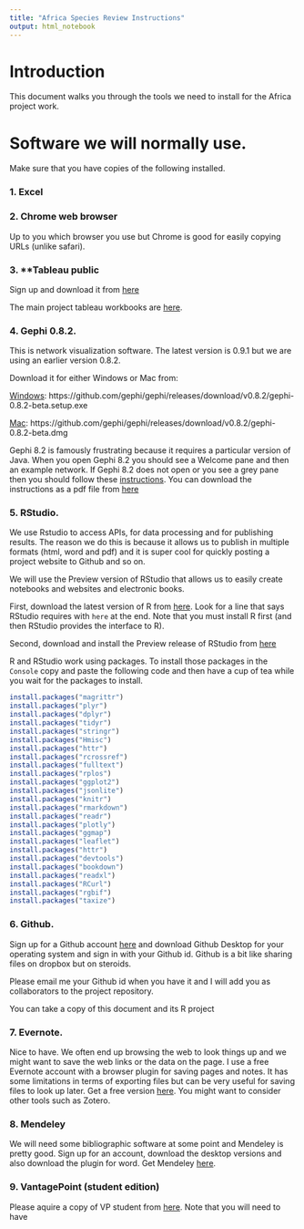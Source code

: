 ```yaml
---
title: "Africa Species Review Instructions"
output: html_notebook
---
```


# Introduction

This document walks you through the tools we need to install for the Africa project work. 

# Software we will normally use. 

Make sure that you have copies of the following installed. 

### 1. Excel

### 2. Chrome web browser 

Up to you which browser you use but Chrome is good for easily copying URLs (unlike safari).

### 3. **Tableau public 

Sign up and download it from [here](https://public.tableau.com/s/)

The main project tableau workbooks are [here](http://public.tableau.com/profile/poldham#!/). 

### 4. Gephi 0.8.2. 

This is network visualization software. The latest version is 0.9.1 but we are using an earlier version 0.8.2.

Download it for either Windows or Mac from: 

[Windows](https://github.com/gephi/gephi/releases/download/v0.8.2/gephi-0.8.2-beta.setup.exe): https://github.com/gephi/gephi/releases/download/v0.8.2/gephi-0.8.2-beta.setup.exe

[Mac](https://github.com/gephi/gephi/releases/download/v0.8.2/gephi-0.8.2-beta.dmg): https://github.com/gephi/gephi/releases/download/v0.8.2/gephi-0.8.2-beta.dmg

Gephi 8.2 is famously frustrating because it requires a particular version of Java. When you open Gephi 8.2 you should see a Welcome pane and then an example network. If Gephi 8.2 does not open or you see a grey pane then you should follow these [instructions](https://github.com/poldham/opensource-patent-analytics/blob/master/6_workshop_presentations/gephi_installation.pdf). You can download the instructions as a pdf file from [here](https://github.com/poldham/opensource-patent-analytics/raw/master/6_workshop_presentations/gephi_installation.pdf)

### 5. RStudio. 

We use Rstudio to access APIs, for data processing and for publishing results. The reason we do this is because it allows us to publish in multiple formats (html, word and pdf) and it is super cool for quickly posting a project website to Github and so on.

We will use the Preview version of RStudio that allows us to easily create notebooks and websites and electronic books. 

First, download the latest version of R from [here](http://cran.rstudio.com/). Look for a line that says RStudio requires with `here` at the end. Note that you must install R first (and then RStudio provides the interface to R). 

Second, download and install the Preview release of RStudio from [here](https://www.rstudio.com/products/rstudio/download/preview/)

R and RStudio work using packages. To install those packages in the `Console` copy and paste the following code and then have a cup of tea while you wait for the packages to install. 

```r
install.packages("magrittr")
install.packages("plyr")
install.packages("dplyr")
install.packages("tidyr")
install.packages("stringr")
install.packages("Hmisc")
install.packages("httr")
install.packages("rcrossref")
install.packages("fulltext")
install.packages("rplos")
install.packages("ggplot2")
install.packages("jsonlite")
install.packages("knitr")
install.packages("rmarkdown")
install.packages("readr")
install.packages("plotly")
install.packages("ggmap")
install.packages("leaflet")
install.packages("httr")
install.packages("devtools")
install.packages("bookdown")
install.packages("readxl")
install.packages("RCurl")
install.packages("rgbif")
install.packages("taxize")
```

### 6. Github. 

Sign up for a Github account [here](https://github.com/) and download Github Desktop for your operating system and sign in with your Github id. Github is a bit like sharing files on dropbox but on steroids.

Please email me your Github id when you have it and I will add you as collaborators to the project repository. 

You can take a copy of this document and its R project

### 7. Evernote. 

Nice to have. We often end up browsing the web to look things up and we might want to save the web links or the data on the page. I use a free Evernote account with a browser plugin for saving pages and notes. It has some limitations in terms of exporting files but can be very useful for saving files to look up later. Get a free version [here](https://evernote.com/?var=1). You might want to consider other tools such as Zotero. 

### 8. Mendeley

We will need some bibliographic software at some point and Mendeley is pretty good. Sign up for an account, download the desktop versions and also download the plugin for word. Get Mendeley [here](https://www.mendeley.com/). 

### 9. VantagePoint (student edition)

Please aquire a copy of VP student from [here](http://vpinstitute.org/wordpress/vp-marketplace/). Note that you will need to have 





